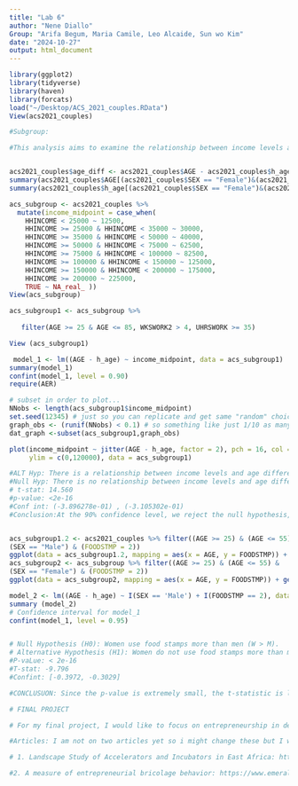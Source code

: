 ```yaml
---
title: "Lab 6"
author: "Nene Diallo"
Group: "Arifa Begum, Maria Camile, Leo Alcaide, Sun wo Kim" 
date: "2024-10-27"
output: html_document
---
```


```r
library(ggplot2)
library(tidyverse)
library(haven)
library(forcats)
load("~/Desktop/ACS_2021_couples.RData")
View(acs2021_couples)

```

```r
#Subgroup:

#This analysis aims to examine the relationship between income levels and the age differences reported by couples, with a focus on household income and age. Specifically, I will investigate whether different age groups in the labor force exhibit larger age gaps in their relationships compared to those who are not in the labor force, using a 90% confidence level for the statistical tests.


acs2021_couples$age_diff <- acs2021_couples$AGE - acs2021_couples$h_age
summary(acs2021_couples$AGE[(acs2021_couples$SEX == "Female")&(acs2021_couples$h_sex == "Male")])
summary(acs2021_couples$h_age[(acs2021_couples$SEX == "Female")&(acs2021_couples$h_sex == "Male")])

acs_subgroup <- acs2021_couples %>%
  mutate(income_midpoint = case_when(
    HHINCOME < 25000 ~ 12500,
    HHINCOME >= 25000 & HHINCOME < 35000 ~ 30000,
    HHINCOME >= 35000 & HHINCOME < 50000 ~ 40000,
    HHINCOME >= 50000 & HHINCOME < 75000 ~ 62500,
    HHINCOME >= 75000 & HHINCOME < 100000 ~ 82500,
    HHINCOME >= 100000 & HHINCOME < 150000 ~ 125000,
    HHINCOME >= 150000 & HHINCOME < 200000 ~ 175000,
    HHINCOME >= 200000 ~ 225000,
    TRUE ~ NA_real_ ))
View(acs_subgroup)

acs_subgroup1 <- acs_subgroup %>%
 
   filter(AGE >= 25 & AGE <= 85, WKSWORK2 > 4, UHRSWORK >= 35)

View (acs_subgroup1)

```

```r
 model_1 <- lm((AGE - h_age) ~ income_midpoint, data = acs_subgroup1)
summary(model_1)
confint(model_1, level = 0.90)
require(AER)

# subset in order to plot...
NNobs <- length(acs_subgroup1$income_midpoint)
set.seed(12345) # just so you can replicate and get same "random" choices
graph_obs <- (runif(NNobs) < 0.1) # so something like just 1/10 as many obs
dat_graph <-subset(acs_subgroup1,graph_obs) 

plot(income_midpoint ~ jitter(AGE - h_age, factor = 2), pch = 16, col = rgb(0.5, 0.5, 0.5, alpha = 0.2), 
     ylim = c(0,120000), data = acs_subgroup1)

#ALT Hyp: There is a relationship between income levels and age differences in couples, with labor force status influencing age gaps.
#Null Hyp: There is no relationship between income levels and age differences in couples.
# t-stat: 14.560 
#p-value: <2e-16
#Conf int: (-3.896278e-01) , (-3.105302e-01)
#Conclusion:At the 90% confidence level, we reject the null hypothesis, indicating a significant relationship between household income levels and age differences in couples. Specifically, as the income midpoint increases, the age difference between partners decreases, suggesting a negative relationship. This supports the hypothesis that different age groups in the labor force exhibit significant differences in age gaps compared to those not in the labor force.

```

```r

````

```r
acs_subgroup1.2 <- acs2021_couples %>% filter((AGE >= 25) & (AGE <= 55) &
(SEX == "Male") & (FOODSTMP = 2))
ggplot(data = acs_subgroup1.2, mapping = aes(x = AGE, y = FOODSTMP)) + geom_smooth(method = "lm", color ='blue') + theme_economist() + labs (title = "Age and Food Stamps for men", y = " Foodstamps", x = "Age")
acs_subgroup2 <- acs_subgroup %>% filter((AGE >= 25) & (AGE <= 55) &
(SEX == "Female") & (FOODSTMP = 2))
ggplot(data = acs_subgroup2, mapping = aes(x = AGE, y = FOODSTMP)) + geom_smooth(method = "lm", color = 'red') + theme_economist() + labs (title = "Age and Food Stamps for women", y = " Foodstamps", x = "Age")

model_2 <- lm((AGE - h_age) ~ I(SEX == 'Male') + I(FOODSTMP == 2), data = acs_subgroup1.2)
summary (model_2)
# Confidence interval for model_1
confint(model_1, level = 0.95)


# Null Hypothesis (H0): Women use food stamps more than men (W > M).
# Alternative Hypothesis (H1): Women do not use food stamps more than men (W ≤ M).
#P-vaLue: < 2e-16 
#T-stat: -9.796
#Confint: [-0.3972, -0.3029]

#CONCLUSUON: Since the p-value is extremely small, the t-statistic is large, and the confidence interval does not contain zero, we reject the null hypothesis. This means we have strong evidence to conclude that women do not use food stamps more than men.

````


```r
# FINAL PROJECT

# For my final project, I would like to focus on entrepreneurship in developing countries,  particularly in sub-Saharan Africa. The project will explore the unique challenges and opportunities faced by entrepreneurs in this region, considering factors such as economic conditions, access to resources, funding availability, and other critical barriers. Through data analysis, I aim to highlight key trends, identify growth sectors, and discuss potential strategies to support sustainable entrepreneurial growth that can drive economic development and job creation in these communities.

#Articles: I am not on two articles yet so i might change these but I will be using Gali data for this project. 

# 1. Landscape Study of Accelerators and Incubators in East Africa: https://www.galidata.org/publications/the-accelerator-and-incubator-landscape-in-east-africa/

#2. A measure of entrepreneurial bricolage behavior: https://www.emerald.com/insight/content/doi/10.1108/IJEBR-11-2015-0256/full/html?skipTracking=true
`````








